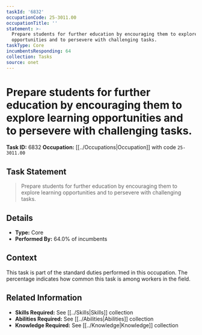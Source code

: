 ```yaml
---
taskId: '6832'
occupationCode: 25-3011.00
occupationTitle: ''
statement: >-
  Prepare students for further education by encouraging them to explore learning
  opportunities and to persevere with challenging tasks.
taskType: Core
incumbentsResponding: 64
collection: Tasks
source: onet
---
```

# Prepare students for further education by encouraging them to explore learning opportunities and to persevere with challenging tasks.

**Task ID:** 6832
**Occupation:** [[../Occupations|Occupation]] with code `25-3011.00`

## Task Statement

> Prepare students for further education by encouraging them to explore learning opportunities and to persevere with challenging tasks.

## Details

- **Type:** Core
- **Performed By:** 64.0% of incumbents

## Context

This task is part of the standard duties performed in this occupation. The percentage indicates how common this task is among workers in the field.

## Related Information

- **Skills Required:** See [[../Skills|Skills]] collection
- **Abilities Required:** See [[../Abilities|Abilities]] collection
- **Knowledge Required:** See [[../Knowledge|Knowledge]] collection
